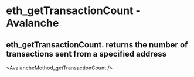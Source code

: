 # eth_getTransactionCount  - Avalanche

## eth_getTransactionCount. returns the number of transactions sent from a specified address


<AvalancheMethod_getTransactionCount />
